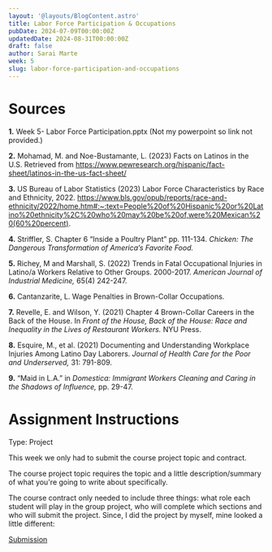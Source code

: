 ```yaml
---
layout: '@layouts/BlogContent.astro'
title: Labor Force Participation & Occupations
pubDate: 2024-07-09T00:00:00Z 
updatedDate: 2024-08-31T00:00:00Z 
draft: false
author: Sarai Marte
week: 5
slug: labor-force-participation-and-occupations
---
```



# Sources

**1.** Week 5- Labor Force Participation.pptx (Not my powerpoint so link not provided.)

**2.** Mohamad, M. and Noe-Bustamante, L. (2023) Facts on Latinos in the U.S. Retrieved from https://www.pewresearch.org/hispanic/fact-sheet/latinos-in-the-us-fact-sheet/

**3.** US Bureau of Labor Statistics (2023) Labor Force Characteristics by Race and Ethnicity, 2022. https://www.bls.gov/opub/reports/race-and-ethnicity/2022/home.htm#:~:text=People%20of%20Hispanic%20or%20Latino%20ethnicity%2C%20who%20may%20be%20of,were%20Mexican%20(60%20percent).

**4.** Striffler, S. Chapter 6 “Inside a Poultry Plant” pp. 111-134. *Chicken: The Dangerous Transformation of America’s Favorite Food.*

**5.** Richey, M and Marshall, S. (2022) Trends in Fatal Occupational Injuries in Latino/a Workers Relative to Other Groups. 2000-2017. *American Journal of Industrial Medicine,* 65(4) 242-247.

**6.** Cantanzarite, L. Wage Penalties in Brown-Collar Occupations.

**7.** Revelle, E. and Wilson, Y. (2021) Chapter 4 Brown-Collar Careers in the Back of the House. In *Front of the House, Back of the House: Race and Inequality in the Lives of Restaurant Workers.* NYU Press.

**8.** Esquire, M., et al. (2021) Documenting and Understanding Workplace Injuries Among Latino Day Laborers. *Journal of Health Care for the Poor and Underserved,* 31: 791-809.

**9.** “Maid in L.A.” in *Domestica: Immigrant Workers Cleaning and Caring in the Shadows of Influence,* pp. 29-47.

# Assignment Instructions

Type: Project

This week we only had to submit the course project topic and contract.

The course project topic requires the topic and a little description/summary of what you're going to write about specifically.

The course contract only needed to include three things: what role each student will play in the group project, who will complete which sections and who will submit the project. Since, I did the project by myself, mine looked a little different: 

<DropDown title = "My Submission | Grade: 5/5">
<a href = "https://rutgersconnect-my.sharepoint.com/:w:/g/personal/smm651_scarletmail_rutgers_edu/EZU0DQiUi6lBq9wELv12ZAsB1-zYUeEPjrmbtBwbG_BeJQ?e=g0743o"> Submission </a>
</DropDown >




